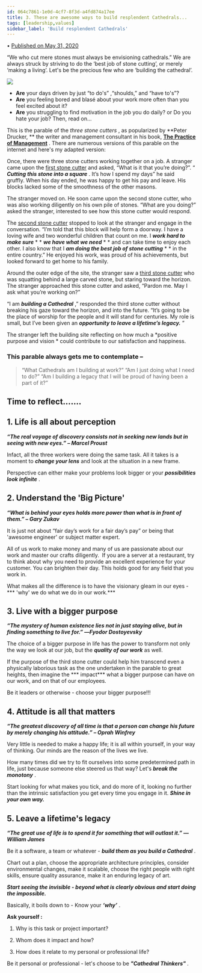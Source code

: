 ```yaml
---
id: 064c7861-1e0d-4cf7-8f3d-a4fd874a17ee
title: 3. These are awesome ways to build resplendent Cathedrals...
tags: [leadership,values]
sidebar_label: 'Build resplendent Cathedrals'
---
```

• [Published on May 31, 2020](https://www.linkedin.com/pulse/awesome-ways-build-resplendent-cathedrals-ubellah-maria/)



“We who cut mere stones must always be envisioning cathedrals.”
We are always struck by striving to do the ‘best job of stone cutting’, or merely ‘making a living’. Let's be the precious few who are ‘building the cathedral’.

![](../assets/image_715fc13b-0217-4d79-817f-8e7605a00f11.png)
- **Are** your days driven by just “to do's” ,“shoulds,” and “have to's”?
- **Are** you feeling bored and blasé about your work more often than you feel excited about it?
- **Are** you struggling to find motivation in the job you do daily? or Do you hate your job?
Then, read on...

This is the parable of the *three stone cutters* , as popularized by **Peter Drucker, ** the writer and management consultant in his book, **[The Practice of Management](https://www.goodreads.com/book/show/48018.The_Practice_of_Management)** . There are numerous versions of this parable on the internet and here's my adapted version:

Once, there were three stone cutters working together on a job. A stranger came upon the <u>first stone cutter</u> and asked, “What is it that you’re doing?”. “ ***Cutting this stone into a square*** . It’s how I spend my days” he said gruffly. When his day ended, he was happy to get his pay and leave. His blocks lacked some of the smoothness of the other masons.

The stranger moved on. He soon came upon the second stone cutter, who was also working diligently on his own pile of stones. “What are you doing?” asked the stranger, interested to see how this stone cutter would respond.

The <u>second stone cutter</u> stopped to look at the stranger and engage in the conversation. “I’m told that this block will help form a doorway. I have a loving wife and two wonderful children that count on me. I ***work hard to make sure*** * * ***we have what we need*** * * and can take time to enjoy each other. I also know that I ***am doing the best job of stone cutting*** * * in the entire country.” He enjoyed his work, was proud of his achievements, but looked forward to get home to his family.

Around the outer edge of the site, the stranger saw a <u>third stone cutter</u> who was squatting behind a large carved stone, but staring toward the horizon. The stranger approached this stone cutter and asked, “Pardon me. May I ask what you’re working on?”

“I am ***building a Cathedral*** ,” responded the third stone cutter without breaking his gaze toward the horizon, and into the future. “It’s going to be the place of worship for the people and it will stand for centuries. My role is small, but I’ve been given an ***opportunity to leave a lifetime’s legacy.*** ”

The stranger left the building site reflecting on how much a *positive purpose and vision * could contribute to our satisfaction and happiness.

### This parable always gets me to contemplate –

> “What Cathedrals am I building at work?”
> “Am I just doing what I need to do?”
> “Am I building a legacy that I will be proud of having been a part of it?”
## Time to reflect.......

## 1. Life is all about perception

***“The real voyage of discovery consists not in seeking new lands but in seeing with new eyes.” – Marcel Proust***

Infact, all the three workers were doing the same task. All it takes is a moment to ***change your lens*** and look at the situation in a new frame.

Perspective can either make your problems look bigger or your ***possibilities look infinite*** .

## 

## 2. Understand the 'Big Picture'

***“What is behind your eyes holds more power than what is in front of them.” – Gary Zukav***

It is just not about “fair day’s work for a fair day’s pay” or being that 'awesome engineer' or subject matter expert.

All of us work to make money and many of us are passionate about our work and master our crafts diligently.  If you are a server at a restaurant, try to think about why you need to provide an excellent experience for your customer. You can brighten their day. This holds good for any field that you work in.

What makes all the difference is to have the visionary gleam in our eyes - *** 'why' we do what we do in our work.***

## 

## 3. Live with a bigger purpose

***“The mystery of human existence lies not in just staying alive, but in finding something to live for.” ―Fyodor Dostoyevsky***

The choice of a bigger purpose in life has the power to transform not only the way we look at our job, but the ***quality of our work*** as well.

If the purpose of the third stone cutter could help him transcend even a physically laborious task as the one undertaken in the parable to great heights, then imagine the *** impact*** what a bigger purpose can have on our work, and on that of our employees.

Be it leaders or otherwise - choose your bigger purpose!!!

## 

## 4. Attitude is all that matters

***“The greatest discovery of all time is that a person can change his future by merely changing his attitude.” – Oprah Winfrey***

Very little is needed to make a happy life; it is all within yourself, in your way of thinking. Our minds are the reason of the lives we live.

How many times did we try to fit ourselves into some predetermined path in life, just because someone else steered us that way? Let's ***break the monotony*** .

Start looking for what makes you tick, and do more of it, looking no further than the intrinsic satisfaction you get every time you engage in it. ***Shine in your own way.***

## 

## 5. Leave a lifetime's legacy

***“The great use of life is to spend it for something that will outlast it.” —William James***

Be it a software, a team or whatever - ***build them as you build a Cathedral*** .

Chart out a plan, choose the appropriate architecture principles, consider environmental changes, make it scalable, choose the right people with right skills, ensure quality assurance, make it an enduring legacy of art.

***Start seeing the invisible - beyond what is clearly obvious and start doing the impossible.***

Basically, it boils down to - Know your ***‘why’*** .

**Ask yourself :**

1. Why is this task or project important?

2. Whom does it impact and how?

3. How does it relate to my personal or professional life?

Be it personal or professional - let's choose to be ***"Cathedral Thinkers"*** *.*



